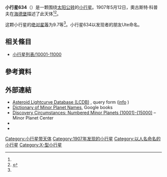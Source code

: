 {{Infobox planet
 | minorplanet     = yes
 | name            = 634 Ute
 | background      = #D6D6D6
 | image = 
 | image_size      = 
 | caption         =
 | discovery_ref   =  <ref name="MPC-object" />
 | discoverer      = [[奧古斯特·科普夫|奧古斯特·科普夫]]
 | discovery_site  = [[海德堡|海德堡]]
 | discovered      = 1907年5月12日
 | mpc_name        = 634 Ute
 | alt_names       = 634 Ute
 | pronounced      = 
 | named_after     = <ref name="MPC-object" />
 | mp_category     = [[主帶小行星|主帶小行星]] <ref name="MPC-object" /><ref name="jpldata" />
 | orbit_ref       = <ref name="a">[http://ssd.jpl.nasa.gov/sbdb.cgi?sstr=634 634] {{Wayback|url=http://ssd.jpl.nasa.gov/sbdb.cgi?sstr=634 |date=20140902010727 }}，小行星數據庫瀏覽器（JPL Small-Body Database Browser）－[[美国国家航空航天局|美国国家航空航天局]]喷气推进实验室</ref>
 | epoch           = 2018-03-23.0（[[儒略日|JD]] 2458200.5）
 | uncertainty     = 0
 | observation_arc = 
 | aphelion = {{convert|3.609|AU|km|3|abbr=on|lk=out}}
 | perihelion      = {{convert|2.4868132|AU|km|3|abbr=on}}
 | semimajor       = 3.0479441
 | eccentricity    = 0.1841015
 | period          = 5.32[[儒略年|yr]]
 | mean_anomaly    = 207.84299[[度|°]]
 | mean_motion     = {{Deg2DMS|0.18522230|sup=ms}} / day
 | inclination     = 12.27997
 | asc_node        = 133.41191°
 | arg_peri        = 220.46933
 | mean_diameter   = 
 | rotation        = 
 | albedo          =
 | spectral_type   =
 | abs_magnitude   = 9.7<ref name="jpldata" />
}}
'''小行星634'''（{{lang-en|634 Ute}}）是一颗围绕[[太阳|太阳]][[公转|公转]]的[[小行星|小行星]]。1907年5月12日，奧古斯特·科普夫在[[海德堡|海德堡]]描述了此天体<ref name="a" /><ref>{{cite news|title=小行星列表|url=http://cfa-www.harvard.edu/iau/lists/NumberedMPs.txt|accessdate=2018-10-19|newspaper=哈佛大学|archive-date=2008-05-17|archive-url=https://web.archive.org/web/20080517010638/http://cfa-www.harvard.edu/iau/lists/NumberedMPs.txt|dead-url=no}}</ref>。

这颗小行星的[[绝对星等|绝对星等]]为9.7等<ref name="a" />。小行星634以发现者的朋友Ute命名。

== 相关條目 ==
*[[小行星列表/10001-11000|小行星列表/10001-11000]]

== 參考資料 ==
{{reflist|refs=

<ref name="jpldata">{{cite web
 |type         = 2018-01-26 last obs.
 |title        = JPL Small-Body Database Browser:634 Ute-634 Ute
 |url          = https://ssd.jpl.nasa.gov/sbdb.cgi?sstr=634
 |publisher    = [[Jet_Propulsion_Laboratory|Jet Propulsion Laboratory]]
 |accessdate   = 28 March 2018
 |archive-date = 2020-10-27
 |archive-url  = https://web.archive.org/web/20201027103756/https://ssd.jpl.nasa.gov/sbdb.cgi?sstr=634
 |dead-url     = no
}}</ref>

<ref name="MPC-object">{{cite web
  |title      = 634 Ute
  |work      = Minor Planet Center
  |url      = https://www.minorplanetcenter.net/db_search/show_object?object_id=634
  |accessdate      = 28 March 2018
  |archive-date      = 2016-03-04
  |archive-url      = https://web.archive.org/web/20160304101733/http://minorplanetcenter.net/db_search/show_object?object_id=634
  |dead-url      = no
  }}</ref>

}}

==  外部連結 ==
* [http://www.minorplanet.info/PHP/lcdbsummaryquery.php Asteroid Lightcurve Database (LCDB)] {{Wayback|url=http://www.minorplanet.info/PHP/lcdbsummaryquery.php |date=20171210173955 }}, query form ([http://www.minorplanet.info/lightcurvedatabase.html info] {{Wayback|url=http://www.minorplanet.info/lightcurvedatabase.html |date=20171216050541 }})
* [https://books.google.com/books?id=aeAg1X7afOoC&pg Dictionary of Minor Planet Names], Google books
* [http://www.minorplanetcenter.net/iau/lists/NumberedMPs010001.html Discovery Circumstances: Numbered Minor Planets (10001)-(15000)] {{Wayback|url=http://www.minorplanetcenter.net/iau/lists/NumberedMPs010001.html |date=20180612162317 }} – Minor Planet Center
* {{AstDys|634}}
* {{JPL small body}}

{{Minor Planet Number|[[小行星633|小行星633]]|[[小行星635|小行星635]]}}
{{小天体}}

[[Category:小行星带天体|Category:小行星带天体]]
[[Category:1907年发现的小行星|Category:1907年发现的小行星]]
[[Category:以人名命名的小行星|Category:以人名命名的小行星]]
[[Category:X-型小行星|Category:X-型小行星]]


{{Beltasteroid-stub}}